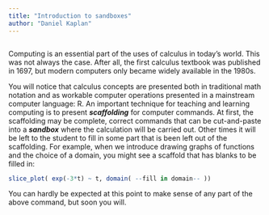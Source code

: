 ```yaml
---
title: "Introduction to sandboxes"
author: "Daniel Kaplan"
---
```


```r

```

Computing is an essential part of the uses of calculus in today's world. This was not always the case. After all, the first calculus textbook was published in 1697, but modern computers only became widely available in the 1980s. 

You will notice that calculus concepts are presented both in traditional math notation and as workable computer operations presented in a mainstream computer language: R. An important technique for teaching and learning computing is to present ***scaffolding*** for computer commands. At first, the scaffolding may be complete, correct commands that can be cut-and-paste into a ***sandbox*** where the calculation will be carried out. Other times it will be left to the student to fill in some part that is  been left out of the scaffolding. For example, when we introduce drawing graphs of functions and the choice of a domain, you might see a scaffold that has blanks to be filled in:

::: {.scaffolding}
```r
slice_plot( exp(-3*t) ~ t, domain( --fill in domain-- ))
```
:::

You can hardly be expected at this point to make sense of any part of the above command, but soon you will. 
